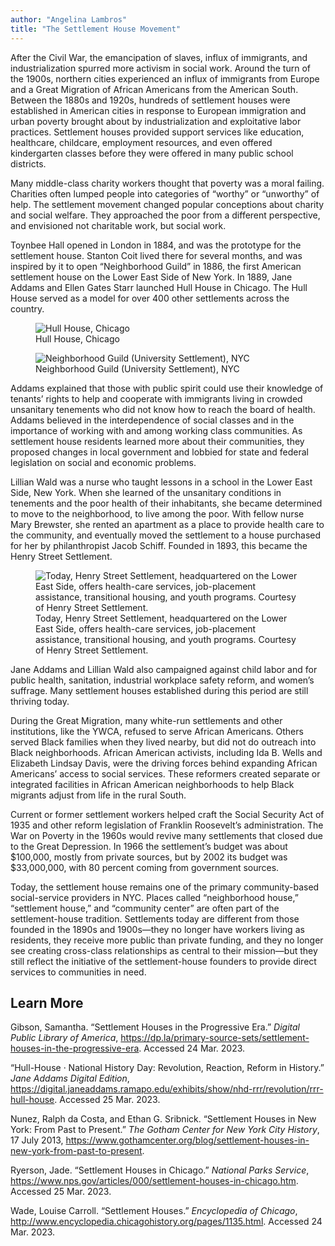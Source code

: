 ```yaml
---
author: "Angelina Lambros"
title: "The Settlement House Movement"
---
```


After the Civil War, the emancipation of slaves, influx of immigrants, and industrialization spurred more activism in social work. Around the turn of the 1900s, northern cities experienced an influx of immigrants from Europe and a Great Migration of African Americans from the American South. Between the 1880s and 1920s, hundreds of settlement houses were established in American cities in response to European immigration and urban poverty brought about by industrialization and exploitative labor practices. Settlement houses provided support services like education, healthcare, childcare, employment resources, and even offered kindergarten classes before they were offered in many public school districts.

Many middle-class charity workers thought that poverty was a moral failing. Charities often lumped people into categories of “worthy” or “unworthy” of help. The settlement movement changed popular conceptions about charity and social welfare. They approached the poor from a different perspective, and envisioned not charitable work, but social work.

Toynbee Hall opened in London in 1884, and was the prototype for the settlement house. Stanton Coit lived there for several months, and was inspired by it to open “Neighborhood Guild” in 1886, the first American settlement house on the Lower East Side of New York. In 1889, Jane Addams and Ellen Gates Starr launched Hull House in Chicago. The Hull House served as a model for over 400 other settlements across the country.

![Hull House, Chicago](imgs/The%20Settlement%20House%20Movement%205dd1f78e5dcc41cdadca1d7f2e1cc1b9/Untitled.png)

![Neighborhood Guild (University Settlement), NYC](imgs/The%20Settlement%20House%20Movement%205dd1f78e5dcc41cdadca1d7f2e1cc1b9/Untitled%201.png)

Addams explained that those with public spirit could use their knowledge of tenants’ rights to help and cooperate with immigrants living in crowded unsanitary tenements who did not know how to reach the board of health. Addams believed in the interdependence of social classes and in the importance of working with and among working class communities. As settlement house residents learned more about their communities, they proposed changes in local government and lobbied for state and federal legislation on social and economic problems.

Lillian Wald was a nurse who taught lessons in a school in the Lower East Side, New York. When she learned of the unsanitary conditions in tenements and the poor health of their inhabitants, she became determined to move to the neighborhood, to live among the poor. With fellow nurse Mary Brewster, she rented an apartment as a place to provide health care to the community, and eventually moved the settlement to a house purchased for her by philanthropist Jacob Schiff. Founded in 1893, this became the Henry Street Settlement.

![Today, Henry Street Settlement, headquartered on the Lower East Side, offers health-care services, job-placement assistance, transitional housing, and youth programs. Courtesy of Henry Street Settlement.](imgs/The%20Settlement%20House%20Movement%205dd1f78e5dcc41cdadca1d7f2e1cc1b9/Untitled%202.png)

Jane Addams and Lillian Wald also campaigned against child labor and for public health, sanitation, industrial workplace safety reform, and women’s suffrage. Many settlement houses established during this period are still thriving today.

During the Great Migration, many white-run settlements and other institutions, like the YWCA, refused to serve African Americans. Others served Black families when they lived nearby, but did not do outreach into Black neighborhoods. African American activists, including Ida B. Wells and Elizabeth Lindsay Davis, were the driving forces behind expanding African Americans’ access to social services. These reformers created separate or integrated facilities in African American neighborhoods to help Black migrants adjust from life in the rural South.

Current or former settlement workers helped craft the Social Security Act of 1935 and other reform legislation of Franklin Roosevelt’s administration. The War on Poverty in the 1960s would revive many settlements that closed due to the Great Depression. In 1966 the settlement’s budget was about $100,000, mostly from private sources, but by 2002 its budget was $33,000,000, with 80 percent coming from government sources.

Today, the settlement house remains one of the primary community-based social-service providers in NYC. Places called “neighborhood house,” “settlement house,” and “community center” are often part of the settlement-house tradition. Settlements today are different from those founded in the 1890s and 1900s—they no longer have workers living as residents, they receive more public than private funding, and they no longer see creating cross-class relationships as central to their mission—but they still reflect the initiative of the settlement-house founders to provide direct services to communities in need.

## Learn More

Gibson, Samantha. "Settlement Houses in the Progressive Era." *Digital Public Library of America*, <https://dp.la/primary-source-sets/settlement-houses-in-the-progressive-era>. Accessed 24 Mar. 2023.

"Hull-House · National History Day: Revolution, Reaction, Reform in History." *Jane Addams Digital Edition*, <https://digital.janeaddams.ramapo.edu/exhibits/show/nhd-rrr/revolution/rrr-hull-house>. Accessed 25 Mar. 2023.

Nunez, Ralph da Costa, and Ethan G. Sribnick. "Settlement Houses in New York: From Past to Present." *The Gotham Center for New York City History*, 17 July 2013, <https://www.gothamcenter.org/blog/settlement-houses-in-new-york-from-past-to-present>.

Ryerson, Jade. "Settlement Houses in Chicago." *National Parks Service*, <https://www.nps.gov/articles/000/settlement-houses-in-chicago.htm>. Accessed 25 Mar. 2023.

Wade, Louise Carroll. "Settlement Houses." *Encyclopedia of Chicago*, <http://www.encyclopedia.chicagohistory.org/pages/1135.html>. Accessed 24 Mar. 2023.
